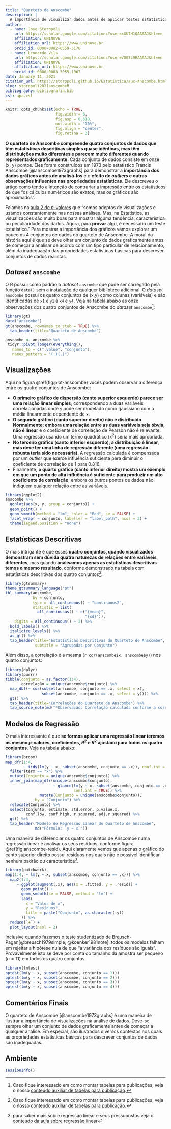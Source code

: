 ```yaml
---
title: "Quarteto de Anscombe"
description: |
  A importância de visualizar dados antes de aplicar testes estatísticos inferenciais e a limitação das estatísticas descritivas.
author:
  - name: Jose Storopoli
    url: https://scholar.google.com/citations?user=xGU7H1QAAAAJ&hl=en
    affiliation: UNINOVE
    affiliation_url: https://www.uninove.br
    orcid_id: 0000-0002-0559-5176
  - name: Leonardo Vils
    url: https://scholar.google.com/citations?user=VO07L9EAAAAJ&hl=en
    affiliation: UNINOVE
    affiliation_url: https://www.uninove.br
    orcid_id: 0000-0003-3059-1967
date: January 11, 2021
citation_url: https://storopoli.github.io/Estatistica/aux-Anscombe.html
slug: storopoli2021anscombeR
bibliography: bibliografia.bib
csl: apa.csl
---
```


```r
knitr::opts_chunk$set(echo = TRUE,
                      fig.width = 6,
                      fig.asp = 0.618,
                      out.width = "70%",
                      fig.align = "center",
                      fig.retina = 3)
```

<link rel="stylesheet" href="https://cdn.rawgit.com/jpswalsh/academicons/master/css/academicons.min.css"/>


**O quarteto de Anscombe compreende quatro conjuntos de dados que têm estatísticas descritivas simples quase idênticas, mas têm distribuições muito diferentes e parecem muito diferentes quando representados graficamente**. Cada conjunto de dados consiste em onze (x, y) pontos. Eles foram construídos em 1973 pelo estatístico Francis Anscombe [@anscombe1973graphs] para demonstrar a **importância dos dados gráficos antes de analisá-los** e o **efeito de *outliers* e outras observações influentes nas propriedades estatísticas**. Ele descreveu o artigo como tendo a intenção de contrariar a impressão entre os estatísticos de que "os cálculos numéricos são exatos, mas os gráficos são aproximados".

Falamos na [aula 2 de $p$-valores](2-p-valores.html) que "somos adeptos de visualizações e usamos constantemente nas nossas análises. Mas, na Estatística, as visualizações são muito boas para mostrar alguma tendência, característica ou peculiaridade dos dados. Agora, para **provar** algo, é necessário um teste estatístico." Para mostrar a importância dos gráficos vamos explorar um pouco os 4 conjuntos de dados do quarteto de Anscombe. A moral da história aqui é que se deve olhar um conjunto de dados graficamente antes de começar a analisar de acordo com um tipo particular de relacionamento, além da inadequação das propriedades estatísticas básicas para descrever conjuntos de dados realistas.

## *Dataset* `anscombe`

O R possui como padrão o *dataset* `anscombe` que pode ser carregado pela função `data()` sem a instalação de qualquer biblioteca adicional. O *dataset* `anscombe` possui os quatro conjuntos de (x,y) como colunas (variáveis) e são identificadas de `x1` e `y1` à `x4` e `y4`. Veja na tabela abaixo as onze observações dos quatro conjuntos de Anscombe do *dataset* `anscombe`[^1]:

```r
library(gt)
data("anscombe")
gt(anscombe, rownames_to_stub = TRUE) %>%
  tab_header(title="Quarteto de Anscombe")
```

```r
anscombe <- anscombe %>%
 tidyr::pivot_longer(everything(),
   names_to = c(".value", "conjunto"),
   names_pattern = "(.)(.)")
```


## Visualizações

Aqui na figura \@ref(fig:plot-anscombe) vocês podem observar a diferença entre os quatro conjuntos de Anscombe:

* **O primeiro gráfico de dispersão (canto superior esquerdo) parece ser uma relação linear simples**, correspondendo a duas variáveis correlacionadas onde `y` pode ser modelado como gaussiano com a média linearmente dependente de `x`.
* **O segundo gráfico (canto superior direito) não é distribuído Normalmente; embora uma relação entre as duas variáveis seja óbvia, não é linear** e o coeficiente de correlação de Pearson não é relevante. Uma regressão usando um termo quadrático ($x^2$) seria mais apropriada.
* **No terceiro gráfico (canto inferior esquerdo), a distribuição é linear, mas deve ter uma linha de regressão diferente (uma regressão robusta teria sido necessária)**. A regressão calculada é compensada por um *outlier* que exerce influência suficiente para diminuir o coeficiente de correlação de 1 para 0.816.
* Finalmente, **o quarto gráfico (canto inferior direito) mostra um exemplo em que um ponto de alta influência é suficiente para produzir um alto coeficiente de correlação**, embora os outros pontos de dados não indiquem qualquer relação entre as variáveis.

```r
library(ggplot2)
anscombe %>% 
  ggplot(aes(x, y, group = conjunto)) +
  geom_point() +
  geom_smooth(method = "lm", color = "Red", se = FALSE) +
  facet_wrap( ~ conjunto, labeller = "label_both", ncol = 2) +
  theme(legend.position = "none")
```

## Estatísticas Descritivas

O mais intrigante é que esses **quatro conjuntos, quando visualizados demonstram sem dúvida quatro naturezas de relações entre variáveis diferentes**; mas quando **analisamos apenas as estatísticas descritivas temos o mesmo resultado**, conforme demonstrado na tabela com estatísticas descritivas dos quatro conjuntos[^1]:

```r
library(gtsummary)
theme_gtsummary_language("pt")
tbl_summary(anscombe,
            by = conjunto,
            type = all_continuous() ~ "continuous2",
            statistic = list(
              all_continuous() ~ c("{mean}",
                                   "{sd}")),
	digits = all_continuous() ~ 2) %>%
  bold_labels() %>%
  italicize_levels() %>%
  as_gt() %>% 
  tab_header(title="Estatísticas Descritivas do Quarteto de Anscombe",
             subtitle = "Agrupadas por Conjunto")
```

Além disso, a correlação é a mesma (`r cor(anscombe$x, anscombe$y)`) nos quatro conjuntos:

```r
library(dplyr)
library(purrr)
tibble(conjunto = as.factor(1:4),
       correlação = unique(anscombe$conjunto) %>% 
  map_dbl(~ cor(subset(anscombe, conjunto == .x, select = x),
                subset(anscombe, conjunto == .x, select = y)))) %>% 
  gt() %>% 
  tab_header(title="Correlações do Quarteto de Anscombe") %>% 
  tab_source_note(md("*Observação: Correlação calculada conforme a correlação de Pearson*"))
```

## Modelos de Regressão

O mais interessante é que **se formos aplicar uma regressão linear teremos os mesmo $p$-valores, coeficientes, $R^2$ e $R^2$ ajustado para todos os quatro conjuntos**. Veja na tabela abaixo:

```r
library(broom)
map_dfr(1:4,
        ~ tidy(lm(y ~ x, subset(anscombe, conjunto == .x)), conf.int = TRUE)) %>% 
  filter(term == "x") %>% 
  mutate(Conjunto = unique(anscombe$conjunto)) %>% 
  inner_join(map_dfr(unique(anscombe$conjunto),
                     ~ glance(lm(y ~ x, subset(anscombe, conjunto == .x)),
                              conf.int = TRUE)) %>% 
               mutate(Conjunto = unique(anscombe$conjunto)),
             by = "Conjunto") %>% 
  relocate(Conjunto) %>% 
  select(Conjunto, estimate, std.error, p.value.x,
         conf.low, conf.high, r.squared, adj.r.squared) %>% 
  gt() %>% 
  tab_header("Modelo de Regressão Linear do Quarteto de Anscombe",
             md("Fórmula: `y ~ x`"))
```

Uma maneira de diferenciar os quatro conjuntos de Anscombe numa regressão linear é analisar os seus resíduos, conforme figura \@ref(fig:anscombe-resid). Aqui claramente vemos que apenas o gráfico do canto superior direito possui resíduos nos quais não é possível identificar nenhum padrão ou característica^[para saber mais sobre regressão linear e seus pressupostos veja o [conteúdo da aula sobre regressão linear](6-Regressao_Linear.html)].

```r
library(patchwork)
map(1:4, ~ lm(y ~ x, subset(anscombe, conjunto == .x))) %>% 
  map2(1:4,
     ~ ggplot(augment(.x), aes(x = .fitted, y = .resid)) +
       geom_point() +
       geom_smooth(se = FALSE, method = "lm") +
       labs(
         x = "Valor de x",
         y = "Resíduos",
         title = paste("Conjunto", as.character(.y))
       )) %>% 
  reduce(`+`) +
  plot_layout(ncol = 2)
```

Inclusive quando fazemos o teste studentizado de Breusch-Pagan[@breusch1979simple; @koenker1981note], todos os modelos falham em rejeitar a hipótese nula de que "a variância dos resíduos são iguais". Provavelmente isto se deve por conta do tamanho da amostra ser pequeno ($n=11$) em todos os quatro conjuntos.

```r
library(lmtest)
bptest(lm(y ~ x, subset(anscombe, conjunto == 1)))
bptest(lm(y ~ x, subset(anscombe, conjunto == 2)))
bptest(lm(y ~ x, subset(anscombe, conjunto == 3)))
bptest(lm(y ~ x, subset(anscombe, conjunto == 4)))
```


## Comentários Finais

O quarteto de Anscombe [@anscombe1973graphs] é uma maneira de ilustrar a importância de visualizações na análise de dados. Deve-se sempre olhar um conjunto de dados graficamente antes de começar a qualquer análise. Em especial, são ilustrados diversos contextos nos quais as propriedades estatísticas básicas para descrever conjuntos de dados são inadequadas.

## Ambiente

```r
sessionInfo()
```

[^1]: Caso fique interessado em como montar tabelas para publicações, veja o nosso [conteúdo auxiliar de tabelas para publicação](aux-Tabelas_para_Publicacao.html).

